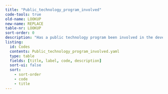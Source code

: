 ```yaml
---
title: "Public_technology_program_involved"
code-tools: true
old-name: LOOKUP
new-name: REPLACE
table-nr: LOOKUP
sort-order: 0
description: "Has a public technology program been involved in the development of the innovation"
listing:
  id: Codes
  contents: Public_technology_program_involved.yaml
  type: table
  fields: [title, label, code, description]
  sort-ui: false
  sort:
    - sort-order
    - code
    - title
---
```


:::{ #Codes }
:::
